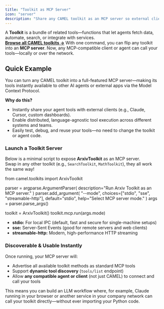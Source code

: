 ```yaml
---
title: "Toolkit as MCP Server"
icon: "server"
description: "Share any CAMEL toolkit as an MCP server so external clients and agents can use your tools."
---
```


<CardGroup cols={2}>

  <Card title="What is a Toolkit?" icon="screwdriver-wrench">
    A <b>Toolkit</b> is a bundle of related tools—functions that let agents fetch data, automate, search, or integrate with services.
    <br />
    <a href="/key_modules/tools"><b>Browse all CAMEL toolkits →</b></a>
  </Card>

  <Card title="Toolkit as an MCP Server" icon="head-side-gear">
    With one command, you can flip any toolkit into an <b>MCP server</b>.  
    Now, any MCP-compatible client or agent can call your tools—locally or over the network.
  </Card>

</CardGroup>

## Quick Example

<Card title="Run Any Toolkit as an MCP Server" icon="rocket">

You can turn any CAMEL toolkit into a full-featured MCP server—making its tools instantly available to other AI agents or external apps via the Model Context Protocol.

<b>Why do this?</b>  
- Instantly share your agent tools with external clients (e.g., Claude, Cursor, custom dashboards).
- Enable distributed, language-agnostic tool execution across different systems and teams.
- Easily test, debug, and reuse your tools—no need to change the toolkit or agent code.

### Launch a Toolkit Server

Below is a minimal script to expose <b>ArxivToolkit</b> as an MCP server.  
Swap in any other toolkit (e.g., <code>SearchToolkit</code>, <code>MathToolkit</code>), they all work the same way!

<CodeBlock language="python" title="arxiv_toolkit_server.py">
from camel.toolkits import ArxivToolkit

parser = argparse.ArgumentParser(
    description="Run Arxiv Toolkit as an MCP server."
)
parser.add_argument(
    "--mode",
    choices=["stdio", "sse", "streamable-http"],
    default="stdio",
    help="Select MCP server mode."
)
args = parser.parse_args()

toolkit = ArxivToolkit()
toolkit.mcp.run(args.mode)
</CodeBlock>

- **stdio:** For local IPC (default, fast and secure for single-machine setups)
- **sse:** Server-Sent Events (good for remote servers and web clients)
- **streamable-http:** Modern, high-performance HTTP streaming

### Discoverable & Usable Instantly

Once running, your MCP server will:
- Advertise all available toolkit methods as standard MCP tools
- Support <b>dynamic tool discovery</b> (`tools/list` endpoint)
- Allow <b>any compatible agent or client</b> (not just CAMEL) to connect and call your tools

This means you can build an LLM workflow where, for example, Claude running in your browser or another service in your company network can call your toolkit directly—without ever importing your Python code.
</Card>
